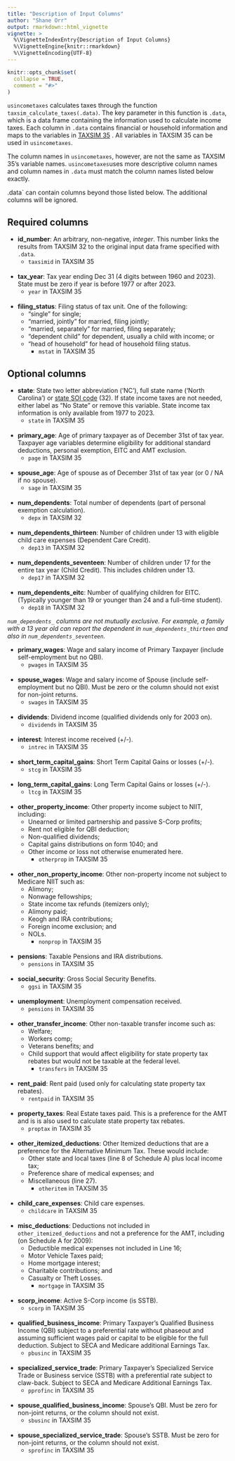 ```yaml
---
title: "Description of Input Columns"
author: "Shane Orr"
output: rmarkdown::html_vignette
vignette: >
  %\VignetteIndexEntry{Description of Input Columns}
  %\VignetteEngine{knitr::rmarkdown}
  %\VignetteEncoding{UTF-8}
---
```


```r
knitr::opts_chunk$set(
  collapse = TRUE,
  comment = "#>"
)
```

`usincometaxes` calculates taxes through the function `taxsim_calculate_taxes(.data)`. The key parameter in this function is `.data`, which is a data frame containing the information used to calculate income taxes. Each column in `.data` contains financial or household information and maps to the variables in [TAXSIM 35](http://taxsim.nber.org/taxsim35/) . All variables in TAXSIM 35 can be used in `usincometaxes`. 

The column names in `usincometaxes`, however, are not the same as TAXSIM 35's variable names. `usincometaxes`uses more descriptive column names and column names in `.data` must match the column names listed below exactly.

.data` can contain columns beyond those listed below. The additional columns will be ignored.

## Required columns

* **id_number**: An arbitrary, non-negative, *integer*. This number links the results from TAXSIM
    32 to the original input data frame specified with `.data`.
    * `taxsimid` in TAXSIM 35
<br>       
* **tax_year**: Tax year ending Dec 31 (4 digits between 1960 and 2023). State must be zero if
      year is before 1977 or after 2023.
    * `year` in TAXSIM 35
<br>          
* **filing_status**: Filing status of tax unit. One of the following: 
    * "single" for single;
    * "married, jointly" for married, filing jointly; 
    * "married, separately" for married, filing separately;
    * "dependent child" for dependent, usually a child with income; or
    * "head of household" for head of household filing status.
        * `mstat` in TAXSIM 35
<br>   

## Optional columns

* **state**: State two letter abbreviation ('NC'), full state name ('North Carolina') or [state SOI code](https://users.nber.org/~taxsim/statesoi.html) (32). 
    If state income taxes are not needed,
    either label as "No State" or remove this variable. State income tax information is only available from 1977 to 2023.
    * `state` in TAXSIM 35
<br>    
* **primary_age**: Age of primary taxpayer as of December 31st of tax year. Taxpayer age variables
      determine eligibility for additional standard deductions, personal exemption, EITC and AMT exclusion.
    * `page` in TAXSIM 35
<br>    
* **spouse_age**: Age of spouse as of December 31st of tax year (or 0 / NA if no spouse).
    * `sage` in TAXSIM 35
<br>    
* **num_dependents**: Total number of dependents (part of personal exemption calculation).
    * `depx` in TAXSIM 32
<br>    
* **num_dependents_thirteen**: Number of children under 13 with eligible child care expenses (Dependent Care Credit).
    * `dep13` in TAXSIM 32
<br>   
* **num_dependents_seventeen**: Number of children under 17 for the entire tax year (Child Credit).
      This includes children under 13.
    * `dep17` in TAXSIM 32
<br>   
* **num_dependents_eitc**: Number of qualifying children for EITC. (Typically younger than 19 or
      younger than 24 and a full-time student).
    * `dep18` in TAXSIM 32
<br>  

*`num_dependents_` columns are not mutually exclusive. For example, a family with a 13 year old
 can report the dependent in `num_dependents_thirteen` and also in `num_dependents_seventeen`.* 
 
* **primary_wages**: Wage and salary income of Primary Taxpayer (include self-employment but no QBI).
    * `pwages` in TAXSIM 35
<br>   
* **spouse_wages**: Wage and salary income of Spouse (include self-employment but no QBI). Must
      be zero or the column should not exist for non-joint returns.
    * `swages` in TAXSIM 35
<br>   
* **dividends**: Dividend income (qualified dividends only for 2003 on).
    * `dividends` in TAXSIM 35
<br>   
* **interest**: Interest income received (+/-).
    * `intrec` in TAXSIM 35
<br>   
* **short_term_capital_gains**: Short Term Capital Gains or losses (+/-).
    * `stcg` in TAXSIM 35
<br>   
* **long_term_capital_gains**: Long Term Capital Gains or losses (+/-).
    * `ltcg` in TAXSIM 35
<br>   
* **other_property_income**: Other property income subject to NIIT, including: 
    * Unearned or limited partnership and passive S-Corp profits; 
    * Rent not eligible for QBI deduction;
    * Non-qualified dividends; 
    * Capital gains distributions on form 1040; and
    * Other income or loss not otherwise enumerated here.
        * `otherprop` in TAXSIM 35
<br>   
* **other_non_property_income**: Other non-property income not subject to Medicare NIIT such as:
    * Alimony; 
    * Nonwage fellowships; 
    * State income tax refunds (itemizers only);
    * Alimony paid; 
    * Keogh and IRA contributions; 
    * Foreign income exclusion; and 
    * NOLs.
        * `nonprop` in TAXSIM 35
<br>   
* **pensions**: Taxable Pensions and IRA distributions.
    * `pensions` in TAXSIM 35
<br>   
* **social_security**: Gross Social Security Benefits.
    * `ggsi` in TAXSIM 35
<br>   
* **unemployment**: Unemployment compensation received.
    * `pensions` in TAXSIM 35
<br>   
* **other_transfer_income**: Other non-taxable transfer income such as: 
    * Welfare; 
    * Workers comp;
    * Veterans benefits; and 
    * Child support that would affect eligibility for state property tax rebates but would not be taxable at the federal level.
        * `transfers` in TAXSIM 35
<br>   
* **rent_paid**: Rent paid (used only for calculating state property tax rebates).
    * `rentpaid` in TAXSIM 35
<br>   
* **property_taxes**: Real Estate taxes paid. This is a preference for the AMT and is is also
      used to calculate state property tax rebates.
    * `proptax` in TAXSIM 35
<br>   
* **other_itemized_deductions**: Other Itemized deductions that are a preference for the Alternative Minimum Tax. These would include: 
    * Other state and local taxes (line 8 of Schedule A) plus local income tax; 
    * Preference share of medical expenses; and 
    * Miscellaneous (line 27).
        * `otheritem` in TAXSIM 35
<br>   
* **child_care_expenses**: Child care expenses.
    * `childcare` in TAXSIM 35
<br>   
* **misc_deductions**: Deductions not included in `other_itemized_deductions` and not a preference
      for the AMT, including (on Schedule A for 2009):
    * Deductible medical expenses not included in Line 16; 
    * Motor Vehicle Taxes paid; 
    * Home mortgage interest; 
    * Charitable contributions; and 
    * Casualty or Theft Losses.
        * `mortgage` in TAXSIM 35
<br>   
* **scorp_income**: Active S-Corp income (is SSTB).
    * `scorp` in TAXSIM 35
<br>   
* **qualified_business_income**: Primary Taxpayer's Qualified Business Income (QBI) subject to a
      preferential rate without phaseout and assuming sufficient wages paid or capital to be eligible
      for the full deduction. Subject to SECA and Medicare additional Earnings Tax.
     * `pbusinc` in TAXSIM 35
<br>   
* **specialized_service_trade**: Primary Taxpayer's Specialized Service Trade or Business service
      (SSTB) with a preferential rate subject to claw-back. Subject to SECA and Medicare Additional Earnings Tax.
    * `pprofinc` in TAXSIM 35
<br>   
* **spouse_qualified_business_income**: Spouse's QBI. Must be zero for non-joint returns, or the
      column should not exist.
    * `sbusinc` in TAXSIM 35
<br>   
* **spouse_specialized_service_trade**: Spouse's SSTB. Must be zero for non-joint returns, or the
      column should not exist.
    * `sprofinc` in TAXSIM 35
